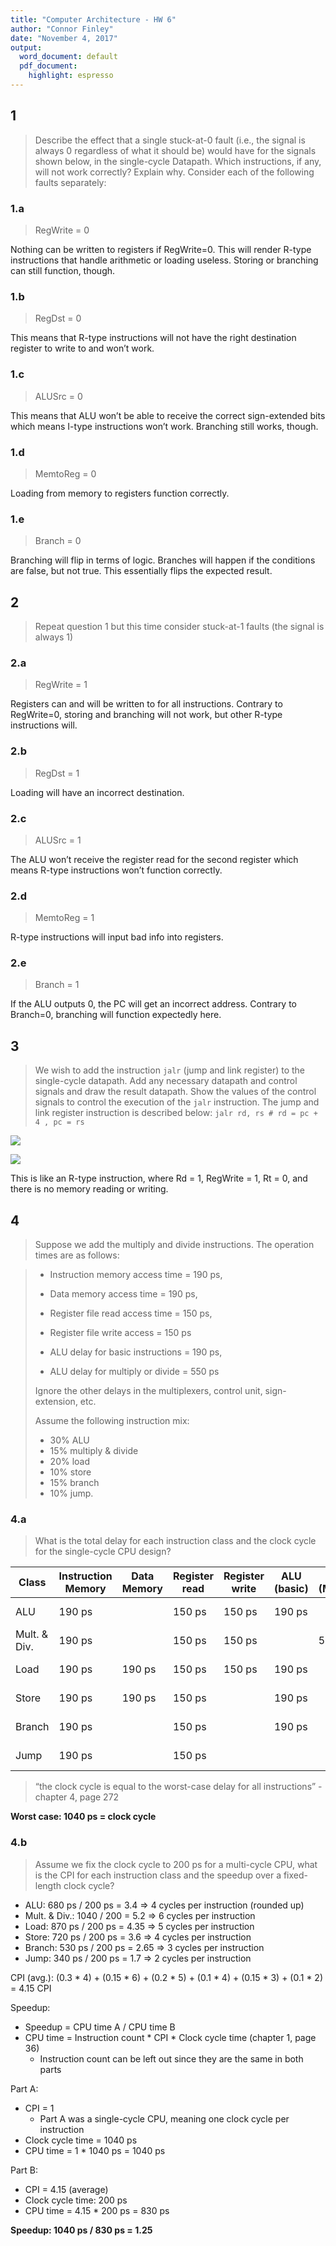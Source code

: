 ```yaml
---
title: "Computer Architecture - HW 6"
author: "Connor Finley"
date: "November 4, 2017"
output:
  word_document: default
  pdf_document:
    highlight: espresso
---
```


## 1

> Describe the effect that a single stuck-at-0 fault (i.e., the signal is always 0 regardless of what it should be) would have for the signals shown below, in the single-cycle Datapath. Which instructions, if any, will not work correctly? Explain why.
> Consider each of the following faults separately:

### 1.a

> RegWrite = 0

Nothing can be written to registers if RegWrite=0. This will render R-type instructions that handle arithmetic or loading useless. Storing or branching can still function, though.

### 1.b

> RegDst = 0

This means that R-type instructions will not have the right destination register to write to and won't work.

### 1.c

> ALUSrc = 0

This means that ALU won't be able to receive the correct sign-extended bits which means I-type instructions won't work. Branching still works, though.

### 1.d

> MemtoReg = 0

Loading from memory to registers function correctly.

### 1.e

> Branch = 0

Branching will flip in terms of logic. Branches will happen if the conditions are false, but not true. This essentially flips the expected result.


## 2

> Repeat question 1 but this time consider stuck-at-1 faults (the signal is always 1)

### 2.a

> RegWrite = 1

Registers can and will be written to for all instructions. Contrary to RegWrite=0, storing and branching will not work, but other R-type instructions will.

### 2.b

> RegDst = 1

Loading will have an incorrect destination.

### 2.c

> ALUSrc = 1

The ALU won't receive the register read for the second register which means R-type instructions won't function correctly.

### 2.d

> MemtoReg = 1

R-type instructions will input bad info into registers.

### 2.e

> Branch = 1

If the ALU outputs 0, the PC will get an incorrect address. Contrary to Branch=0, branching will function expectedly here.

## 3

> We wish to add the instruction `jalr` (jump and link register) to the single-cycle datapath. Add any necessary datapath and control signals and draw the result datapath. Show the values of the control signals to control the execution of the `jalr` instruction. 
> The jump and link register instruction is described below:
> `jalr rd, rs # rd = pc + 4 , pc = rs`

![](https://i.imgur.com/hVv4QtM.png)

![](3.jpg)

This is like an R-type instruction, where Rd = 1, RegWrite = 1, Rt = 0, and there is no memory reading or writing.


## 4

> Suppose we add the multiply and divide instructions. The operation times are as follows:

> - Instruction memory access time = 190 ps,      
>
> - Data memory access time = 190 ps,
>
> - Register file read access time = 150 ps, 
>
> - Register file write access = 150 ps
>
> - ALU delay for basic instructions = 190 ps,
>
> - ALU delay for multiply or divide = 550 ps
>
> Ignore the other delays in the multiplexers, control unit, sign-extension, etc.
>
> Assume the following instruction mix: 
>
> - 30% ALU
> - 15% multiply & divide
> - 20% load
> - 10% store
> - 15% branch
> - 10% jump.

### 4.a

> What is the total delay for each instruction class and the clock cycle for the single-cycle CPU design?



| Class        | Instruction Memory | Data Memory | Register read | Register write | ALU (basic) | ALU (Mult./Div.) | Total   |
| ------------ | ------------------ | ----------- | ------------- | -------------- | ----------- | ---------------- | ------- |
| ALU          | 190 ps             |             | 150 ps        | 150 ps         | 190 ps      |                  | 680 ps  |
| Mult. & Div. | 190 ps             |             | 150 ps        | 150 ps         |             | 550 ps           | 1040 ps |
| Load         | 190 ps             | 190 ps      | 150 ps        | 150 ps         | 190 ps      |                  | 870 ps  |
| Store        | 190 ps             | 190 ps      | 150 ps        |                | 190 ps      |                  | 720 ps  |
| Branch       | 190 ps             |             | 150 ps        |                | 190 ps      |                  | 530 ps  |
| Jump         | 190 ps             |             | 150 ps        |                |             |                  | 340 ps  |



> "the clock cycle is equal to the worst-case delay for all instructions" - chapter 4, page 272 

**Worst case: 1040 ps = clock cycle**



### 4.b

> Assume we fix the clock cycle to 200 ps for a multi-cycle CPU, what is the CPI for each instruction class and the speedup over a fixed-length clock cycle?

- ALU: 680 ps / 200 ps = 3.4 => 4 cycles per instruction (rounded up) 
- Mult. & Div.: 1040 / 200 = 5.2 => 6 cycles per instruction
- Load: 870 ps / 200 ps = 4.35 => 5 cycles per instruction
- Store: 720 ps / 200 ps = 3.6 => 4 cycles per instruction
- Branch: 530 ps / 200 ps = 2.65 => 3 cycles per instruction
- Jump: 340 ps / 200 ps = 1.7 => 2 cycles per instruction

CPI (avg.): (0.3 * 4) + (0.15 * 6) + (0.2 * 5) + (0.1 * 4) + (0.15 * 3) + (0.1 * 2) = 4.15 CPI

Speedup:

- Speedup = CPU time A / CPU time B
- CPU time = Instruction count * CPI * Clock cycle time (chapter 1, page 36)
  -  Instruction count can be left out since they are the same in both parts

Part A:

- CPI = 1
  - Part A was a single-cycle CPU, meaning one clock cycle per instruction
- Clock cycle time = 1040 ps
- CPU time = 1 * 1040 ps = 1040 ps

Part B:

- CPI = 4.15 (average)
- Clock cycle time: 200 ps
- CPU time = 4.15 * 200 ps = 830 ps

**Speedup: 1040 ps / 830 ps = 1.25**